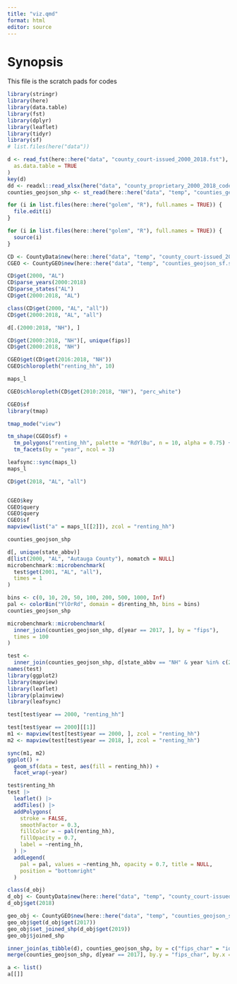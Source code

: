 ```yaml
---
title: "viz.qmd"
format: html
editor: source
---
```


# Synopsis
This file is the scratch pads for codes
```r
library(stringr)
library(here)
library(data.table)
library(fst)
library(dplyr)
library(leaflet)
library(tidyr)
library(sf)
# list.files(here("data"))
```

```r
d <- read_fst(here::here("data", "county_court-issued_2000_2018.fst"),
  as.data.table = TRUE
)
key(d)
dd <- readxl::read_xlsx(here("data", "county_proprietary_2000_2018_codebook.xlsx"))
counties_geojson_shp <- st_read(here::here("data", "temp", "counties_geojson_sf.shp"))

for (i in list.files(here::here("golem", "R"), full.names = TRUE)) {
  file.edit(i)
}

for (i in list.files(here::here("golem", "R"), full.names = TRUE)) {
  source(i)
}
```

```r
CD <- CountyData$new(here::here("data", "temp", "county_court-issued_2000_2018.fst"))
CGEO <- CountyGEO$new(here::here("data", "temp", "counties_geojson_sf.shp"))
```

```r
CD$get(2000, "AL")
CD$parse_years(2000:2018)
CD$parse_states("AL")
CD$get(2000:2018, "AL")
```

```r
class(CD$get(2000, "AL", "all"))
CD$get(2000:2018, "AL", "all")

d[.(2000:2018, "NH"), ]

CD$get(2000:2018, "NH")[, unique(fips)]
CD$get(2000:2018, "NH")

CGEO$get(CD$get(2016:2018, "NH"))
CGEO$chloropleth("renting_hh", 10)

maps_l

CGEO$chloropleth(CD$get(2010:2018, "NH"), "perc_white")
```

```r
CGEO$sf
library(tmap)

tmap_mode("view")

tm_shape(CGEO$sf) +
  tm_polygons("renting_hh", palette = "RdYlBu", n = 10, alpha = 0.75) +
  tm_facets(by = "year", ncol = 3)
```

```r
leafsync::sync(maps_l)
maps_l

CD$get(2018, "AL", "all")


CGEO$key
CGEO$query
CGEO$query
CGEO$sf
mapview(list("a" = maps_l[[2]]), zcol = "renting_hh")

counties_geojson_shp
```

```r
d[, unique(state_abbv)]
d[list(2000, "AL", "Autauga County"), nomatch = NULL]
microbenchmark::microbenchmark(
  test$get(2001, "AL", "all"),
  times = 1
)
```

```r
bins <- c(0, 10, 20, 50, 100, 200, 500, 1000, Inf)
pal <- colorBin("YlOrRd", domain = d$renting_hh, bins = bins)
counties_geojson_shp

microbenchmark::microbenchmark(
  inner_join(counties_geojson_shp, d[year == 2017, ], by = "fips"),
  times = 100
)

test <-
  inner_join(counties_geojson_shp, d[state_abbv == "NH" & year %in% c(2000, 2018), ], by = "fips") #|>
names(test)
library(ggplot2)
library(mapview)
library(leaflet)
library(plainview)
library(leafsync)

test[test$year == 2000, "renting_hh"]

test[test$year == 2000][[1]]
m1 <- mapview(test[test$year == 2000, ], zcol = "renting_hh")
m2 <- mapview(test[test$year == 2018, ], zcol = "renting_hh")

sync(m1, m2)
ggplot() +
  geom_sf(data = test, aes(fill = renting_hh)) +
  facet_wrap(~year)

test$renting_hh
test |>
  leaflet() |>
  addTiles() |>
  addPolygons(
    stroke = FALSE,
    smoothFactor = 0.3,
    fillColor = ~ pal(renting_hh),
    fillOpacity = 0.7,
    label = ~renting_hh,
  ) |>
  addLegend(
    pal = pal, values = ~renting_hh, opacity = 0.7, title = NULL,
    position = "bottomright"
  )
```

```r
class(d_obj)
d_obj <- CountyData$new(here::here("data", "temp", "county_court-issued_2000_2018.fst"))
d_obj$get(2018)

geo_obj <- CountyGEO$new(here::here("data", "temp", "counties_geojson_sf.shp"))
geo_obj$get(d_obj$get(2017))
geo_obj$set_joined_shp(d_obj$get(2019))
geo_obj$joined_shp

inner_join(as_tibble(d), counties_geojson_shp, by = c("fips_char" = "id"))
merge(counties_geojson_shp, d[year == 2017], by.y = "fips_char", by.x = "id")

a <- list()
a[[]]
```

